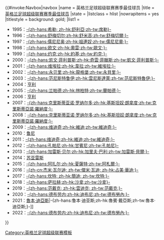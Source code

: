 {{#invoke:Navbox|navbox
|name = 英格兰足球超级联赛赛季最佳球员
|title = [[英格兰足球超级联赛赛季最佳球员]]
|state = {{{state|autocollapse}}}
|listclass = hlist
|nowrapitems = yes
|titlestyle = background: gold;
|list1 = 
* 1995：[[阿兰·希勒|-{zh-hans:希勒; zh-hk:舒利亞;zh-tw:席勒}-]]
* 1996：[[彼得·舒梅切尔|-{zh-hans:舒梅切尔;zh-hk:舒米高;zh-tw:舒梅切爾;}-]]
* 1997：[[儒尼尼奥·保利斯塔|-{zh-hans:儒尼尼奥;zh-hk:祖連奴;zh-tw:儒尼尼奧;}-]]
* 1998：[[迈克尔·欧文|-{zh-hans:欧文;zh-hk:奧雲;zh-tw:歐文;}-]]
* 1999：[[德怀特·约克|-{zh-hans:约克;zh-hk:約基;zh-tw:約克;}-]]
* 2000：[[凯文·菲利普斯|-{zh-hans:凯文·菲利普斯;zh-hk:奇雲·菲臘斯;zh-tw:凱文·菲利普斯;}-]]
* 2001：[[帕特里克·维埃拉|-{zh-hans:维埃拉;zh-hk:韋拉;zh-tw:維埃拉;}-]]
* 2002：[[弗雷德里克·永贝里|-{zh-hans:永贝里;zh-hk:龍格堡;zh-tw:永貝里;}-]]
* 2003：[[路德·范尼斯特鲁伊|-{zh-hans:范尼斯特鲁伊;zh-hk:雲尼斯達萊;zh-tw:范尼斯特魯伊;}-]]
* 2004：[[蒂埃里·亨利|亨利]]
* 2005：[[法蘭·林柏特|-{zh-hans:兰帕德;zh-hk:林柏特;zh-tw:蘭帕德;}-]]
* 2006：[[蒂埃里·亨利|亨利]]
* 2007：[[基斯坦奴·朗拿度|-{zh-hans:克里斯蒂亚诺·罗纳尔多;zh-hk:基斯坦奴·朗拿度;zh-tw:克里斯蒂亞諾·羅納度;}-]]
* 2008：[[基斯坦奴·朗拿度|-{zh-hans:克里斯蒂亚诺·罗纳尔多;zh-hk:基斯坦奴·朗拿度;zh-tw:克里斯蒂亞諾·羅納度;}-]]
* 2009：[[內馬尼亞·維迪奇|-{zh-hans:维迪奇;zh-hk:維迪;zh-tw:維迪奇;}-]]
* 2010：[[韦恩·鲁尼|鲁尼]]
* 2011：[[內馬尼亞·維迪奇|-{zh-hans:维迪奇;zh-hk:維迪;zh-tw:維迪奇;}-]]
* 2012：[[文森特·孔帕尼|-{zh-hans:孔帕尼;zh-hk:甘賓尼;zh-tw:孔帕尼}-]]
* 2013：[[加雷斯·贝尔|-{zh-hans:加雷斯·贝尔;zh-hk:加里夫·巴利;zh-tw:加雷斯·貝爾;}-]]
* 2014：[[路爾斯·艾拔圖·蘇亞雷斯|苏亚雷斯]]
* 2015：[[伊登·夏薩特|-{zh-hans:阿扎尔;zh-hk:夏薩特;zh-tw:阿札爾;}-]]
* 2016：[[傑米·瓦迪|-{zh-cn:杰米·瓦尔迪; zh-tw:傑米·瓦迪; zh-hk:占美·華迪;}-]]
* 2017：[[尼高路·簡迪|-{zh-hans:坎特; zh-hk:簡迪; zh-tw:坎特;}-]]
* 2018：[[穆罕默德·沙拿|-{zh-hans:萨拉赫;zh-hk:沙拿;zh-tw:沙拿}-]]
* 2019：[[维吉尔·范戴克|-{zh-hans:范戴克; zh-hk:雲迪克; zh-tw:范戴克;}-]]
* 2020：[[凯文·德布劳内|-{zh-hans:德布劳内;zh-hk:迪布尼;zh-tw:德布勞內;}-]]
* 2021：[[魯本·迪亞斯]]|-{zh-hans:鲁本·迪亚斯;zh-hk:魯賓·戴亞斯;zh-tw:魯本·迪亞斯;}-]]
* 2022：[[凯文·德布劳内|-{zh-hans:德布劳内;zh-hk:迪布尼;zh-tw:德布勞內;}-]]
}}
<noinclude>
[[Category:英格兰足球超级联赛模板]]
</noinclude>